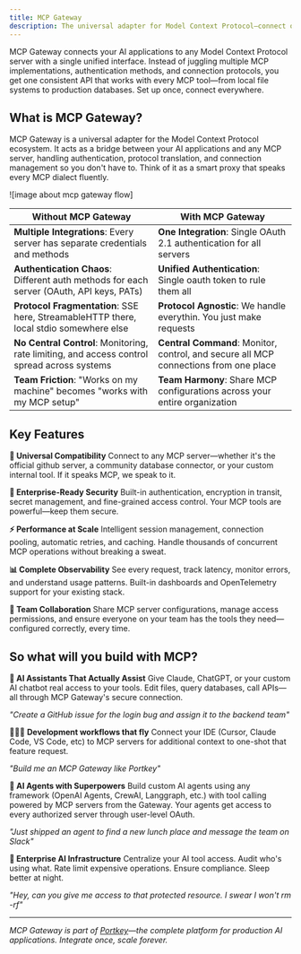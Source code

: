 ```yaml
---
title: MCP Gateway
description: The universal adapter for Model Context Protocol—connect once, access every MCP tool .
---
```


MCP Gateway connects your AI applications to any Model Context Protocol server with a single unified interface. Instead of juggling multiple MCP implementations, authentication methods, and connection protocols, you get one consistent API that works with every MCP tool—from local file systems to production databases. Set up once, connect everywhere.

## What is MCP Gateway?
MCP Gateway is a universal adapter for the Model Context Protocol ecosystem. It acts as a bridge between your AI applications and any MCP server, handling authentication, protocol translation, and connection management so you don't have to. Think of it as a smart proxy that speaks every MCP dialect fluently.

![image about mcp gateway flow]

| Without MCP Gateway                                                                         | With MCP Gateway                                                                     |
| ------------------------------------------------------------------------------------------- | ------------------------------------------------------------------------------------ |
| **Multiple Integrations**: Every server has separate credentials and methods                | **One Integration**: Single OAuth 2.1 authentication for all servers                 |
| **Authentication Chaos**: Different auth methods for each server (OAuth, API keys, PATs)    | **Unified Authentication**: Single oauth token to rule them all                      |
| **Protocol Fragmentation**: SSE here, StreamableHTTP there, local stdio somewhere else      | **Protocol Agnostic**: We handle everythin. You just make requests                   |
| **No Central Control**: Monitoring, rate limiting, and access control spread across systems | **Central Command**: Monitor, control, and secure all MCP connections from one place |
| **Team Friction**: "Works on my machine" becomes "works with my MCP setup"                  | **Team Harmony**: Share MCP configurations across your entire organization           |
## Key Features

**🔌 Universal Compatibility**
Connect to any MCP server—whether it's the official github server, a community database connector, or your custom internal tool. If it speaks MCP, we speak to it.

**🔐 Enterprise-Ready Security**
Built-in authentication, encryption in transit, secret management, and fine-grained access control. Your MCP tools are powerful—keep them secure.

**⚡ Performance at Scale**
Intelligent session management, connection pooling, automatic retries, and caching. Handle thousands of concurrent MCP operations without breaking a sweat.

**📊 Complete Observability**
See every request, track latency, monitor errors, and understand usage patterns. Built-in dashboards and OpenTelemetry support for your existing stack.

**🤝 Team Collaboration**
Share MCP server configurations, manage access permissions, and ensure everyone on your team has the tools they need—configured correctly, every time.

## So what will you build with MCP?

**🤖 AI Assistants That Actually Assist**
Give Claude, ChatGPT, or your custom AI chatbot real access to your tools. Edit files, query databases, call APIs—all through MCP Gateway's secure connection.

*"Create a GitHub issue for the login bug and assign it to the backend team"*

🧑🏻‍💻 **Development workflows that fly**
Connect your IDE (Cursor, Claude Code, VS Code, etc) to MCP servers for additional context to one-shot that feature request.

*"Build me an MCP Gateway like Portkey"*

**🤖 AI Agents with Superpowers**
Build custom AI agents using any framework (OpenAI Agents, CrewAI, Langgraph, etc.) with tool calling powered by MCP servers from the Gateway. Your agents get access to every authorized server through user-level OAuth.

*"Just shipped an agent to find a new lunch place and message the team on Slack"*

**🏢 Enterprise AI Infrastructure**
Centralize your AI tool access. Audit who's using what. Rate limit expensive operations. Ensure compliance. Sleep better at night.

*"Hey, can you give me access to that protected resource. I swear I won't rm -rf"*


---
*MCP Gateway is part of [Portkey](https://portkey.ai)—the complete platform for production AI applications. Integrate once, scale forever.*
